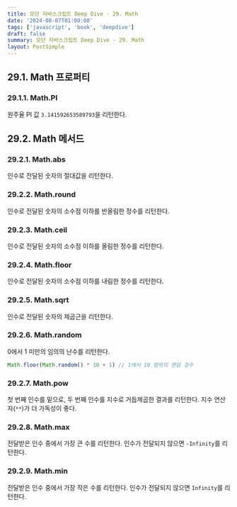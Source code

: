 ```yaml
---
title: 모던 자바스크립트 Deep Dive - 29. Math
date: '2024-08-07T01:00:00'
tags: ['javascript', 'book', 'deepdive']
draft: false
summary: 모던 자바스크립트 Deep Dive - 29. Math
layout: PostSimple
---
```


## 29.1. Math 프로퍼티

### 29.1.1. Math.PI

원주율 PI 값 `3.141592653589793`을 리턴한다.

## 29.2. Math 메서드

### 29.2.1. Math.abs

인수로 전달된 숫자의 절대값을 리턴한다.

### 29.2.2. Math.round

인수로 전달된 숫자의 소수점 이하를 반올림한 정수를 리턴한다.

### 29.2.3. Math.ceil

인수로 전달된 숫자의 소수점 이하를 올림한 정수를 리턴한다.

### 29.2.4. Math.floor

인수로 전달된 숫자의 소수점 이하를 내림한 정수를 리턴한다.

### 29.2.5. Math.sqrt

인수로 전달된 숫자의 제곱근을 리턴한다.

### 29.2.6. Math.random

0에서 1 미만의 임의의 난수를 리턴한다.

```js
Math.floor(Math.random() * 10 + 1) // 1에서 10 범위의 랜덤 정수
```

### 29.2.7. Math.pow

첫 번째 인수를 밑으로, 두 번째 인수를 지수로 거듭제곱한 결과를 리턴한다. 지수 연산자(`**`)가 더 가독성이 좋다.

### 29.2.8. Math.max

전달받은 인수 중에서 가장 큰 수를 리턴한다. 인수가 전달되지 않으면 `-Infinity`를 리턴한다.

### 29.2.9. Math.min

전달받은 인수 중에서 가장 작은 수를 리턴한다. 인수가 전달되지 않으면 `Infinity`를 리턴한다.
